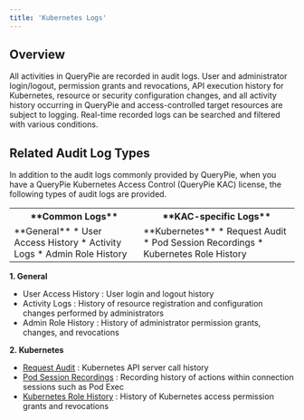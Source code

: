 ```yaml
---
title: 'Kubernetes Logs'
---
```


## Overview

All activities in QueryPie are recorded in audit logs. User and administrator login/logout, permission grants and revocations, API execution history for Kubernetes, resource or security configuration changes, and all activity history occurring in QueryPie and access-controlled target resources are subject to logging. Real-time recorded logs can be searched and filtered with various conditions.

## Related Audit Log Types

In addition to the audit logs commonly provided by QueryPie, when you have a QueryPie Kubernetes Access Control (QueryPie KAC) license, the following types of audit logs are provided.

<table data-table-width="507" data-layout="default" local-id="2eeba34f-b909-48ea-a011-5381931efcd4">
<tbody>
<tr>
<th>
**Common Logs**
</th>
<th>
**KAC-specific Logs**
</th>
</tr>
<tr>
<td>
**General**
* User Access History
* Activity Logs
* Admin Role History
</td>
<td>
**Kubernetes**
* Request Audit
* Pod Session Recordings
* Kubernetes Role History
</td>
</tr>
</tbody>
</table>

**1. General**

* User Access History : User login and logout history
* Activity Logs : History of resource registration and configuration changes performed by administrators 
* Admin Role History : History of administrator permission grants, changes, and revocations

**2. Kubernetes**

* [Request Audit](kubernetes-logs/request-audit) : Kubernetes API server call history
* [Pod Session Recordings](kubernetes-logs/pod-session-recordings) : Recording history of actions within connection sessions such as Pod Exec
* [Kubernetes Role History](kubernetes-logs/kubernetes-role-history) : History of Kubernetes access permission grants and revocations
